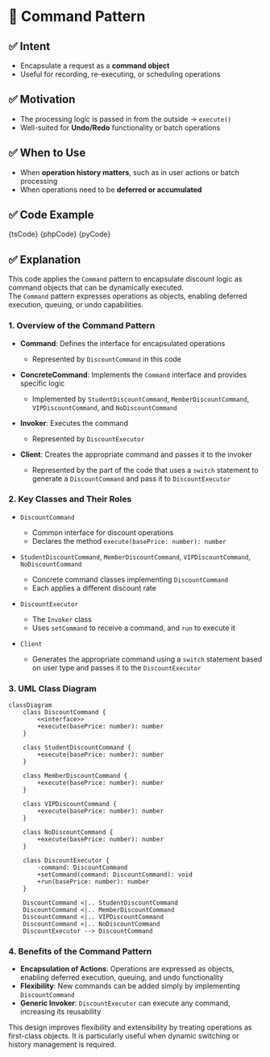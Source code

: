 

# 🧩 Command Pattern

## ✅ Intent

- Encapsulate a request as a **command object**
- Useful for recording, re-executing, or scheduling operations

## ✅ Motivation

- The processing logic is passed in from the outside → `execute()`
- Well-suited for **Undo/Redo** functionality or batch operations

## ✅ When to Use

- When **operation history matters**, such as in user actions or batch processing
- When operations need to be **deferred or accumulated**

## ✅ Code Example

<Tabs groupId="language">
  <TabItem value="ts" label="TypeScript">
    <CodeBlock language="ts">{tsCode}</CodeBlock>
  </TabItem>
  <TabItem value="php" label="PHP">
    <CodeBlock language="php">{phpCode}</CodeBlock>
  </TabItem>
  <TabItem value="python" label="Python">
    <CodeBlock language="python">{pyCode}</CodeBlock>
  </TabItem>
</Tabs>

## ✅ Explanation

This code applies the `Command` pattern to encapsulate discount logic as command objects that can be dynamically executed.  
The `Command` pattern expresses operations as objects, enabling deferred execution, queuing, or undo capabilities.

### 1. Overview of the Command Pattern

- **Command**: Defines the interface for encapsulated operations

  - Represented by `DiscountCommand` in this code

- **ConcreteCommand**: Implements the `Command` interface and provides specific logic

  - Implemented by `StudentDiscountCommand`, `MemberDiscountCommand`, `VIPDiscountCommand`, and `NoDiscountCommand`

- **Invoker**: Executes the command

  - Represented by `DiscountExecutor`

- **Client**: Creates the appropriate command and passes it to the invoker
  - Represented by the part of the code that uses a `switch` statement to generate a `DiscountCommand` and pass it to `DiscountExecutor`

### 2. Key Classes and Their Roles

- `DiscountCommand`

  - Common interface for discount operations
  - Declares the method `execute(basePrice: number): number`

- `StudentDiscountCommand`, `MemberDiscountCommand`, `VIPDiscountCommand`, `NoDiscountCommand`

  - Concrete command classes implementing `DiscountCommand`
  - Each applies a different discount rate

- `DiscountExecutor`

  - The `Invoker` class
  - Uses `setCommand` to receive a command, and `run` to execute it

- `Client`
  - Generates the appropriate command using a `switch` statement based on user type and passes it to the `DiscountExecutor`

### 3. UML Class Diagram

```mermaid
classDiagram
    class DiscountCommand {
        <<interface>>
        +execute(basePrice: number): number
    }

    class StudentDiscountCommand {
        +execute(basePrice: number): number
    }

    class MemberDiscountCommand {
        +execute(basePrice: number): number
    }

    class VIPDiscountCommand {
        +execute(basePrice: number): number
    }

    class NoDiscountCommand {
        +execute(basePrice: number): number
    }

    class DiscountExecutor {
        -command: DiscountCommand
        +setCommand(command: DiscountCommand): void
        +run(basePrice: number): number
    }

    DiscountCommand <|.. StudentDiscountCommand
    DiscountCommand <|.. MemberDiscountCommand
    DiscountCommand <|.. VIPDiscountCommand
    DiscountCommand <|.. NoDiscountCommand
    DiscountExecutor --> DiscountCommand
```

### 4. Benefits of the Command Pattern

- **Encapsulation of Actions**: Operations are expressed as objects, enabling deferred execution, queuing, and undo functionality
- **Flexibility**: New commands can be added simply by implementing `DiscountCommand`
- **Generic Invoker**: `DiscountExecutor` can execute any command, increasing its reusability

This design improves flexibility and extensibility by treating operations as first-class objects. It is particularly useful when dynamic switching or history management is required.
